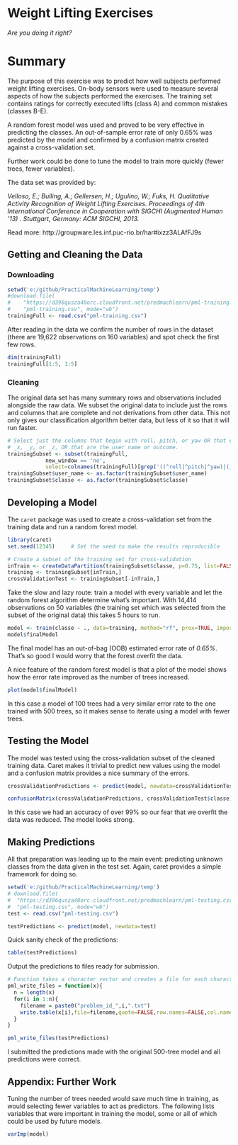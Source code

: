 Weight Lifting Exercises
========================
*Are you doing it right?*

# Summary

The purpose of this exercise was to predict how well subjects performed weight
lifting exercises. On-body sensors were used to measure several aspects of how
the subjects performed the exercises. The training set contains ratings for
correctly executed lifts (class A) and common mistakes (classes B-E).

A random forest model was used and proved to be very effective in predicting
the classes. An out-of-sample error rate of only 0.65% was predicted by the
model and confirmed by a confusion matrix created against a cross-validation
set.

Further work could be done to tune the model to train more quickly (fewer
trees, fewer variables).

The data set was provided by:

*Velloso, E.; Bulling, A.; Gellersen, H.; Ugulino, W.; Fuks, H. Qualitative Activity Recognition of Weight Lifting Exercises. Proceedings of 4th International Conference in Cooperation with SIGCHI (Augmented Human '13) . Stuttgart, Germany: ACM SIGCHI, 2013.*

Read more: http://groupware.les.inf.puc-rio.br/har#ixzz3ALAfFJ9s

## Getting and Cleaning the Data

### Downloading

```r
setwd('e:/github/PracticalMachineLearning/temp')
#download.file(
#    "https://d396qusza40orc.cloudfront.net/predmachlearn/pml-training.csv",
#    "pml-training.csv", mode="wb")
trainingFull <- read.csv("pml-training.csv")
```

After reading in the data we confirm the number of rows in the dataset (there
are 19,622 observations on 160 variables) and spot check the first few rows.

```r
dim(trainingFull)
trainingFull[1:5, 1:5]
```

### Cleaning

The original data set has many summary rows and observations included alongside
the raw data. We subset the original data to include just the rows and columns
that are complete and not derivations from other data. This not only gives our
classification algorithm better data, but less of it so that it will run faster.

```r
# Select just the columns that begin with roll, pitch, or yaw OR that end in
# _x, _y, or _z, OR that are the user name or outcome.
trainingSubset <- subset(trainingFull,
            new_window == 'no',
            select=colnames(trainingFull)[grep('((^roll|^pitch|^yaw)|(_[xyz]$)|user_name|classe)', colnames(trainingFull))])
trainingSubset$user_name <- as.factor(trainingSubset$user_name)
trainingSubset$classe <- as.factor(trainingSubset$classe)
```

## Developing a Model

The `caret` package was used to create a cross-validation set from the training
data and run a random forest model.

```r
library(caret)
set.seed(12345)     # Set the seed to make the results reproducible

# Create a subset of the training set for cross-validation
inTrain <- createDataPartition(trainingSubset$classe, p=0.75, list=FALSE)
training <- trainingSubset[inTrain,]
crossValidationTest <- trainingSubset[-inTrain,]
```

Take the slow and lazy route: train a model with every variable and let the
random forest algorithm determine what's important. With 14,414 observations
on 50 variables (the training set which was selected from the subset of the
original data) this takes 5 hours to run.

```r
model <- train(classe ~ ., data=training, method="rf", prox=TRUE, importance=TRUE)
model$finalModel
```

The final model has an out-of-bag (OOB) estimated error rate of *0.65%*. That's
so good I would worry that the forest overfit the data.

A nice feature of the random forest model is that a plot of the model shows
how the error rate improved as the number of trees increased.

```r
plot(model$finalModel)
```

In this case a model of 100 trees had a very similar error rate to the one
trained with 500 trees, so it makes sense to iterate using a model with fewer
trees.

## Testing the Model

The model was tested using the cross-validation subset of the cleaned training
data. Caret makes it trivial to predict new values using the model and a
confusion matrix provides a nice summary of the errors.

```r
crossValidationPredictions <- predict(model, newdata=crossValidationTest)

confusionMatrix(crossValidationPredictions, crossValidationTest$classe)
```

In this case we had an accuracy of over 99% so our fear that we overfit the
data was reduced. The model looks strong.

## Making Predictions

All that preparation was leading up to the main event: predicting unknown
classes from the data given in the test set. Again, caret provides a simple
framework for doing so.

```r
setwd('e:/github/PracticalMachineLearning/temp')
# download.file(
#  "https://d396qusza40orc.cloudfront.net/predmachlearn/pml-testing.csv",
#  "pml-testing.csv", mode="wb")
test <- read.csv("pml-testing.csv")

testPredictions <- predict(model, newdata=test)
```

Quick sanity check of the predictions:

```r
table(testPredictions)
```

Output the predictions to files ready for submission.

```r
# Function takes a character vector and creates a file for each character answer
pml_write_files = function(x){
  n = length(x)
  for(i in 1:n){
    filename = paste0("problem_id_",i,".txt")
    write.table(x[i],file=filename,quote=FALSE,row.names=FALSE,col.names=FALSE)
  }
}

pml_write_files(testPredictions)
```

I submitted the predictions made with the original 500-tree model and all
predictions were correct.

## Appendix: Further Work

Tuning the number of trees needed would save much time in training, as would
selecting fewer variables to act as predictors. The following lists variables
that were important in training the model, some or all of which could be used
by future models.

```r
varImp(model)
```
